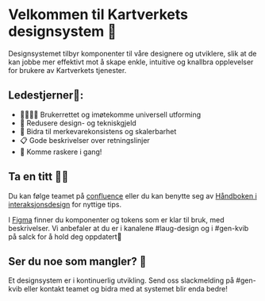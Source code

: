 
<Meta title="Introduksjon" />

# Velkommen til Kartverkets designsystem 🧩

Designsystemet tilbyr komponenter til våre designere og utviklere, slik at de kan jobbe mer effektivt mot å skape enkle, intuitive og knallbra opplevelser for brukere av Kartverkets tjenester.

## Ledestjerner🌟:

- 👨‍👨‍👦‍👦 Brukerrettet og imøtekomme universell utforming
- 💸 Redusere design- og tekniskgjeld 
- 🎨 Bidra til merkevarekonsistens og skalerbarhet
- 📋 Gode beskrivelser over retningslinjer
- 🚀 Komme raskere i gang!

## Ta en titt 👩‍💻
Du kan følge teamet på [confluence](https://kartverket.atlassian.net/wiki/spaces/TB/overview?homepageId=325713953) eller du kan benytte seg av [Håndboken i interaksjonsdesign](https://kartverket.atlassian.net/wiki/spaces/UX/overview) for nyttige tips.

I [Figma](https://www.figma.com/file/UXnQR85ITL4kQ5BHjwhvmh/Designsystem?node-id=0%3A1&t=7dKsK6AI9xlDsEgc-1) finner du komponenter og tokens som er klar til bruk, med beskrivelser. Vi anbefaler at du er i kanalene #laug-design og i #gen-kvib på salck for å hold deg oppdatert🧠

## Ser du noe som mangler? 💬
Et designsystem er i kontinuerlig utvikling. Send oss slackmelding på #gen-kvib eller kontakt teamet og bidra med at systemet blir enda bedre!

